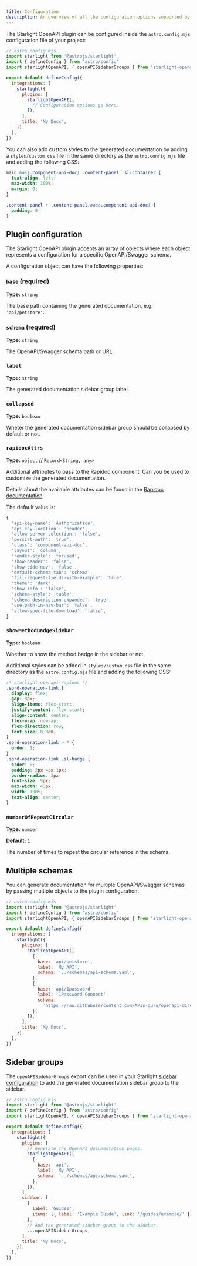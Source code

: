 ```yaml
---
title: Configuration
description: An overview of all the configuration options supported by the Starlight OpenAPI plugin.
---
```


The Starlight OpenAPI plugin can be configured inside the `astro.config.mjs` configuration file of your project:

```js {11}
// astro.config.mjs
import starlight from '@astrojs/starlight'
import { defineConfig } from 'astro/config'
import starlightOpenAPI, { openAPISidebarGroups } from 'starlight-openapi-rapidoc'

export default defineConfig({
  integrations: [
    starlight({
      plugins: [
        starlightOpenAPI([
          // Configuration options go here.
        ]),
      ],
      title: 'My Docs',
    }),
  ],
})
```

You can also add custom styles to the generated documentation by adding a `styles/custom.css` file in the same directory as the `astro.config.mjs` file and adding the following CSS:

```css
main:has(.component-api-doc) .content-panel .sl-container {
  text-align: left;
  max-width: 100%;
  margin: 0;
}

.content-panel + .content-panel:has(.component-api-doc) {
  padding: 0;
}
```

## Plugin configuration

The Starlight OpenAPI plugin accepts an array of objects where each object represents a configuration for a specific OpenAPI/Swagger schema.

A configuration object can have the following properties:

### `base` (required)

**Type:** `string`

The base path containing the generated documentation, e.g. `'api/petstore'`.

### `schema` (required)

**Type:** `string`

The OpenAPI/Swagger schema path or URL.

### `label`

**Type:** `string`

The generated documentation sidebar group label.

### `collapsed`

**Type:** `boolean`

Wheter the generated documentation sidebar group should be collapsed by default or not.

### `rapidocAttrs`

**Type:** `object` // `Record<String, any>`

Additional attributes to pass to the Rapidoc component. Can you be used to customize the generated documentation.

Details about the available attributes can be found in the [Rapidoc documentation](https://mrin9.github.io/RapiDoc/api.html).

The default value is:

```js
{
  'api-key-name': 'Authorization',
  'api-key-location': 'header',
  'allow-server-selection': 'false',
  'persist-auth': 'true',
  'class': 'component-api-doc',
  'layout': 'column',
  'render-style': 'focused',
  'show-header': 'false',
  'show-side-nav': 'false',
  'default-schema-tab': 'schema',
  'fill-request-fields-with-example': 'true',
  'theme': 'dark',
  'show-info': 'false',
  'schema-style': 'table',
  'schema-description-expanded': 'true',
  'use-path-in-nav-bar': 'false',
  'allow-spec-file-download': 'false',
}
```

### `showMethodBadgeSidebar`

**Type:** `boolean`

Whether to show the method badge in the sidebar or not.

Additional styles can be added in `styles/custom.css` file in the same directory as the `astro.config.mjs` file and adding the following CSS:

```css
/* starlight-openapi-rapidoc */
.sord-operation-link {
  display: flex;
  gap: 8px;
  align-items: flex-start;
  justify-content: flex-start;
  align-content: center;
  flex-wrap: nowrap;
  flex-direction: row;
  font-size: 0.8em;
}
.sord-operation-link > * {
  order: 1;
}
.sord-operation-link .sl-badge {
  order: 0;
  padding: 2px 4px 1px;
  border-radius: 3px;
  font-size: 9px;
  max-width: 43px;
  width: 100%;
  text-align: center;
}
```

### `numberOfRepeatCircular`

**Type:** `number`

**Default:** `1`

The number of times to repeat the circular reference in the schema.

## Multiple schemas

You can generate documentation for multiple OpenAPI/Swagger schemas by passing multiple objects to the plugin configuration.

```js {11-21}
// astro.config.mjs
import starlight from '@astrojs/starlight'
import { defineConfig } from 'astro/config'
import starlightOpenAPI, { openAPISidebarGroups } from 'starlight-openapi-rapidoc'

export default defineConfig({
  integrations: [
    starlight({
      plugins: [
        starlightOpenAPI([
          {
            base: 'api/petstore',
            label: 'My API',
            schema: '../schemas/api-schema.yaml',
          },
          {
            base: 'api/1password',
            label: '1Password Connect',
            schema:
              'https://raw.githubusercontent.com/APIs-guru/openapi-directory/gh-pages/v2/specs/1password.local/connect/1.5.7/openapi.yaml',
          },
        ]),
      ],
      title: 'My Docs',
    }),
  ],
})
```

## Sidebar groups

The `openAPISidebarGroups` export can be used in your Starlight [sidebar configuration](https://starlight.astro.build/reference/configuration/#sidebar) to add the generated documentation sidebar group to the sidebar.

```js {24-25} "{ openAPISidebarGroups }"
// astro.config.mjs
import starlight from '@astrojs/starlight'
import { defineConfig } from 'astro/config'
import starlightOpenAPI, { openAPISidebarGroups } from 'starlight-openapi-rapidoc'

export default defineConfig({
  integrations: [
    starlight({
      plugins: [
        // Generate the OpenAPI documentation pages.
        starlightOpenAPI([
          {
            base: 'api',
            label: 'My API',
            schema: '../schemas/api-schema.yaml',
          },
        ]),
      ],
      sidebar: [
        {
          label: 'Guides',
          items: [{ label: 'Example Guide', link: '/guides/example/' }],
        },
        // Add the generated sidebar group to the sidebar.
        ...openAPISidebarGroups,
      ],
      title: 'My Docs',
    }),
  ],
})
```
